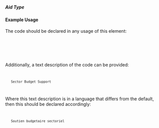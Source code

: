===== Aid Type ===== 
{{for revison 1.02}}

==== Example Usage ====

The code should be declared in any usage of this element:

<code xml>
   <aid-type code="A02"/>
</code>

Additionally, a text description of the code can be provided:

<code xml>
    <aid-type code="A02">Sector Budget Support</aid-type>
</code>

Where this text description is in a language that differs from the default, then this should be declared accordingly:

<code xml>
    <aid-type code="A02" xml:lang="fr">Soutien budgetaire sectoriel</aid-type>
</code>
